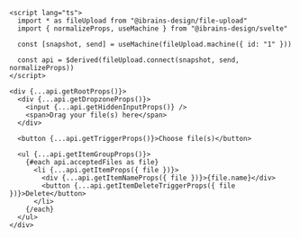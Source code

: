 ```svelte
<script lang="ts">
  import * as fileUpload from "@ibrains-design/file-upload"
  import { normalizeProps, useMachine } from "@ibrains-design/svelte"

  const [snapshot, send] = useMachine(fileUpload.machine({ id: "1" }))

  const api = $derived(fileUpload.connect(snapshot, send, normalizeProps))
</script>

<div {...api.getRootProps()}>
  <div {...api.getDropzoneProps()}>
    <input {...api.getHiddenInputProps()} />
    <span>Drag your file(s) here</span>
  </div>

  <button {...api.getTriggerProps()}>Choose file(s)</button>

  <ul {...api.getItemGroupProps()}>
    {#each api.acceptedFiles as file}
      <li {...api.getItemProps({ file })}>
        <div {...api.getItemNameProps({ file })}>{file.name}</div>
        <button {...api.getItemDeleteTriggerProps({ file })}>Delete</button>
      </li>
    {/each}
  </ul>
</div>
```
